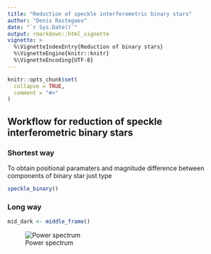 ```yaml
---
title: "Reduction of speckle interferometric binary stars"
author: "Denis Rastegaev"
date: "`r Sys.Date()`"
output: rmarkdown::html_vignette
vignette: >
  %\VignetteIndexEntry{Reduction of binary stars}
  %\VignetteEngine{knitr::knitr}
  %\VignetteEncoding{UTF-8}
---
```


```r
knitr::opts_chunk$set(
  collapse = TRUE,
  comment = "#>"
)
```

## Workflow for reduction of speckle interferometric binary stars

### Shortest way
To obtain positional paramaters and magnitude difference between components of binary star just type

```r
speckle_binary()
```

### Long way
```r
mid_dark <- middle_frame()
```

![Power spectrum](Power_spectrum.png)

